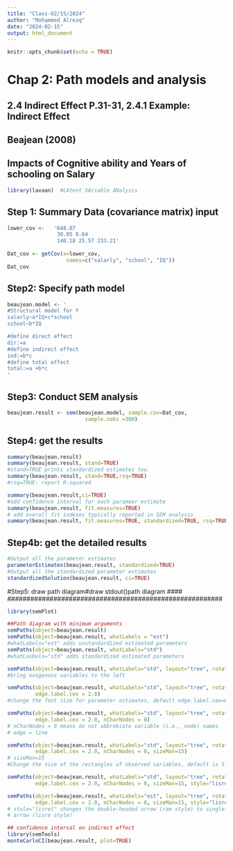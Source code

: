 ```yaml
---
title: "Class-02/15/2024"
author: "Mohammed Alrezq"
date: "2024-02-15"
output: html_document
---
```


```r
knitr::opts_chunk$set(echo = TRUE)
```

# Chap 2: Path models and analysis
## 2.4 Indirect Effect P.31-31, 2.4.1 Example: Indirect Effect
## Beajean (2008)
## Impacts of Cognitive ability and Years of schooling on Salary

```r
library(lavaan)  #LAtent VAriable ANalysis
```


#######################################################
## Step 1: Summary Data (covariance matrix) input ####
#######################################################
```r
lower_cov <-   '648.07
                30.05 8.64
                140.18 25.57 233.21'
                
Dat_cov <- getCov(x=lower_cov,
                   names=c("salarly", "school", "IQ"))
Dat_cov
```

##################################
## Step2: Specify path model #####
##################################


```r
beaujean.model <- '
#Structural model for Y
salarly~a*IQ+c*school
school~b*IQ

#define direct effect
dir:=a
#define indirect effect
ind:=b*c
#define total effect
total:=a +b*c
'
```

###################################
## Step3: Conduct SEM analysis ####
###################################
```r
beaujean.result <- sem(beaujean.model, sample.cov=Dat_cov,
                         sample.nobs =300)
```

##############################
## Step4: get the results ####
##############################

```r
summary(beaujean.result)
summary(beaujean.result, stand=TRUE)
#stand=TRUE prints standardized estimates too.
summary(beaujean.result, stand=TRUE,rsq=TRUE) 
#rsq=TRUE: report R-squared

summary(beaujean.result,ci=TRUE) 
#add confidence interval for each parameer estimate
summary(beaujean.result, fit.measures=TRUE)
# add overall fit indexes typically reported in SEM analysis
summary(beaujean.result, fit.measures=TRUE, standardized=TRUE, rsq=TRUE)

```

########################################
## Step4b: get the detailed results ####
########################################

```r
#Output all the parameter estimates
parameterEstimates(beaujean.result, standardized=TRUE)
#Output all the standardized parameter estimates
standardizedSolution(beaujean.result, ci=TRUE)
```

########################################################
#Step5: draw path diagram#draw stdout()path diagram ####
########################################################
```r
library(semPlot)

##Path diagram with minimum arguments
semPaths(object=beaujean.result) 
semPaths(object=beaujean.result, whatLabels = "est") 
#whatLabels="est" adds unstandardized estimated parameters
semPaths(object=beaujean.result, whatLabels="std") 
#whatLasbels="std" adds standardized estimated parameters

semPaths(object=beaujean.result, whatLabels="std", layout="tree", rotation=2) 
#bring exogenous variables to the left

semPaths(object=beaujean.result, whatLabels="std", layout="tree", rotation=2,
         edge.label.cex = 2.0) 
#change the font size for parameter estimates, default edge.label.cex=0.5

semPaths(object=beaujean.result, whatLabels="std", layout="tree", rotation=2,
         edge.label.cex = 2.0, nCharNodes = 0)
# nCharNodes = 0 means do not abbrebiate variable (i.e., node) names
# edge = line

semPaths(object=beaujean.result, whatLabels="std", layout="tree", rotation=2,
         edge.label.cex = 2.0, nCharNodes = 0, sizeMan=15)
# sizeMan=15
#Change the size of the rectangles of observed variables, default is 5.

semPaths(object=beaujean.result, whatLabels="std", layout="tree", rotation=2,
         edge.label.cex = 2.0, nCharNodes = 0, sizeMan=15, style="lisrel")

semPaths(object=beaujean.result, whatLabels="est", layout="tree", rotation=2,
         edge.label.cex = 2.0, nCharNodes = 0, sizeMan=15, style="lisrel")
# stule="lisrel" changes the double-headed arrow (ram style) to single-headed
# arrow (lisre style)

## confidence interval on indirect effect
library(semTools)
monteCarloCI(beaujean.result, plot=TRUE)
```

